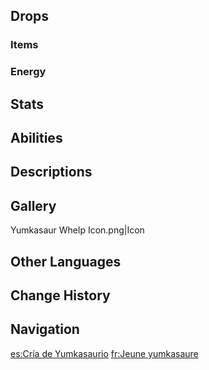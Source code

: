 {{Enemy Infobox
|title    = 
|dmgtype  = Dendro
|image    = Enemy Yumkasaur Whelp.png
|type     = Common Enemies
|family   = Mystical Beasts
|group    = Natlan Saurians
|weakpoint = 
}}
{{Enemy Intro}}

==Drops==
===Items===
{{Drops|Natlan Saurian}}

===Energy===
{{Energy Drops
|type  = Dendro
|hp1   = 0
|p1    = 1
}}

==Stats==
{{Enemy Stats
|dendro_res   = 30%

|hp_ratio     = 1.0
|hp_type      = 2
|atk_ratio    = 1.6
|atk_type     = 2
}}

==Abilities==
{{Enemy Attacks
|name_1      = Kick
|desc_1      = Bounces off its fluffy tail, attacking with its claws, dealing '''50% ATK''' as {{Color|Dendro DMG}}.

|name_2      = Grappling Strike
|desc_2      = Uses its tongue to swing itself forward, performing a headbutt, dealing '''100% ATK''' as {{Color|Dendro DMG}}.
}}

==Descriptions==
{{Description|A young Yumkasaurus with the ability to spit Flamegranate pectin hidden in their cheek pouches out, wrapping around distant objects.<br>Their hold on pectin-coated objects isn't strong enough, nor is their sense of balance good enough to allow them to move freely through the air. Sometimes, they'll even fall over to one side just sitting on their tails. However, one day, they will grow into the form that can swing freely between the trees without a care.|[[Archive]]}}

==Gallery==
<gallery>
Yumkasaur Whelp Icon.png|Icon
</gallery>

==Other Languages==
{{Other Languages
|en       = Yumkasaur Whelp
|zhs      = 幼匿叶龙
|zhs_rm   = Yòu Nìyè-lóng
|zht      = 幼匿葉龍
|zht_rm   = Yòu Nìyè-lóng
|zh_tl    = Young {{Lex|Yumkasaurus|zh}}
|ja       = ユムカ仔竜
|ja_rm    = Yumuka-koryuu
|ja_tl    = Young {{Lex|Yumkasaurus|ja}}
|ko       = 어린 숲룡
|ko_tl    = Young {{Lex|Yumkasaurus|ko}}
|es       = Cría de Yumkasaurio
|es_tl    = Yumkasaur Whelp
|fr       = Jeune yumkasaure
|fr_tl    = Young Yumkasaur
|ru       = Детёныш юмказавра
|ru_tl    = Yumkasaur Whelp
|th       = Yumkasaurus Whelp
|th_rm    = 
|th_tl    = 
|vi       = Yumkasaurus Non
|vi_tl    = 
|de       = Junger Yumkasaurier
|de_tl    = Young Yumkasaurus
|id       = Yumkasaurus Whelp
|id_tl    = 
|pt       = Filhote de Yumkassauro
|pt_tl    = 
|tr       = Yavru Yumkazor
|tr_tl    = 
|it       = Cucciolo di Yumkasauro
|it_tl    = 
}}

==Change History==
{{Change History|5.0}}

==Navigation==
{{Enemy Navbox|Common}}

[[es:Cría de Yumkasaurio]]
[[fr:Jeune yumkasaure]]